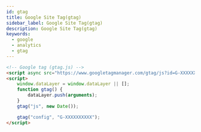 ```yaml
---
id: gtag
title: Google Site Tag(gtag)
sidebar_label: Google Site Tag(gtag)
description: Google Site Tag(gtag)
keywords:
  - google
  - analytics
  - gtag
---
```


```html
<!-- Google tag (gtag.js) -->
<script async src="https://www.googletagmanager.com/gtag/js?id=G-XXXXXXXXXX"></script>
<script>
	window.dataLayer = window.dataLayer || [];
	function gtag() {
		dataLayer.push(arguments);
	}
	gtag("js", new Date());

	gtag("config", "G-XXXXXXXXXX");
</script>
```
